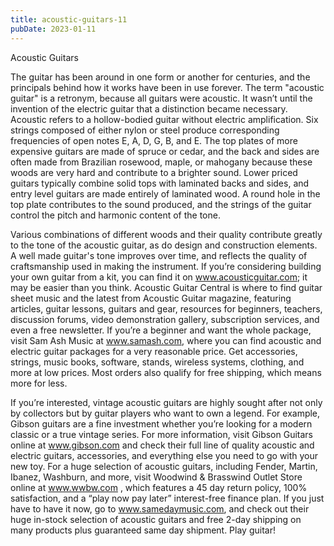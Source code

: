 ```yaml
---
title: acoustic-guitars-11
pubDate: 2023-01-11
---
```


Acoustic Guitars

The guitar has been around in one form or another for centuries, and the principals behind how it works have been in use forever. The term "acoustic guitar" is a retronym, because all guitars were acoustic. It wasn’t until the invention of the electric guitar that a distinction became necessary. Acoustic refers to a hollow-bodied guitar without electric amplification. Six strings composed of either nylon or steel produce corresponding frequencies of open notes E, A, D, G, B, and E. The top plates of more expensive guitars are made of spruce or cedar, and the back and sides are often made from Brazilian rosewood, maple, or mahogany because these woods are very hard and contribute to a brighter sound. Lower priced guitars typically combine solid tops with laminated backs and sides, and entry level guitars are made entirely of laminated wood. A round hole in the top plate contributes to the sound produced, and the strings of the guitar control the pitch and harmonic content of the tone.

Various combinations of different woods and their quality contribute greatly to the tone of the acoustic guitar, as do design and construction elements. A well made guitar's tone improves over time, and reflects the quality of craftsmanship used in making the instrument. If you’re considering building your own guitar from a kit, you can find it on www.acousticguitar.com; it may be easier than you think. Acoustic Guitar Central is where to find guitar sheet music and the latest from Acoustic Guitar magazine, featuring articles, guitar lessons, guitars and gear, resources for beginners, teachers, discussion forums, video demonstration gallery, subscription services, and even a free newsletter. If you’re a beginner and want the whole package, visit Sam Ash Music at www.samash.com, where you can find acoustic and electric guitar packages for a very reasonable price. Get accessories, strings, music books, software, stands, wireless systems, clothing, and more at low prices. Most orders also qualify for free shipping, which means more for less.

If you’re interested, vintage acoustic guitars are highly sought after not only by collectors but by guitar players who want to own a legend. For example, Gibson guitars are a fine investment whether you’re looking for a modern classic or a true vintage series. For more information, visit Gibson Guitars online at www.gibson.com and check their full line of quality acoustic and electric guitars, accessories, and everything else you need to go with your new toy. For a huge selection of acoustic guitars, including Fender, Martin, Ibanez, Washburn, and more, visit Woodwind & Brasswind Outlet Store online at www.wwbw.com , which features a 45 day return policy, 100% satisfaction, and a “play now pay later” interest-free finance plan. If you just have to have it now, go to www.samedaymusic.com, and check out their huge in-stock selection of acoustic guitars and free 2-day shipping on many products plus guaranteed same day shipment. Play guitar!